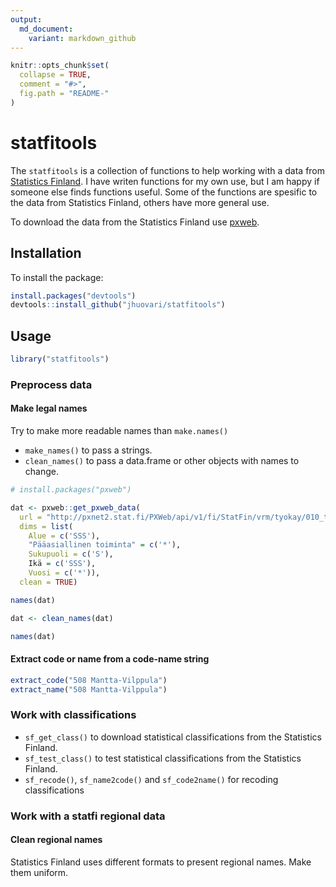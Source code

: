 ```yaml
---
output:
  md_document:
    variant: markdown_github
---
```


<!-- README.md is generated from README.Rmd. Please edit that file -->

```r
knitr::opts_chunk$set(
  collapse = TRUE,
  comment = "#>",
  fig.path = "README-"
)
```

# statfitools

The `statfitools` is a collection of functions to help working with a data from
[Statistics Finland](http://tilastokeskus.fi). I have writen functions for my
own use, but I am happy if someone else finds functions useful.
Some of the functions are spesific to
the data from Statistics Finland, others have more general use.

To download the data from the Statistics Finland 
use [pxweb](https://github.com/rOpenGov/pxweb).


## Installation

To install the package:

```r
install.packages("devtools")
devtools::install_github("jhuovari/statfitools")
```


## Usage

```r
library("statfitools")

```

### Preprocess data

#### Make legal names

Try to make more readable names than `make.names()`

* `make_names()` to pass a strings. 
* `clean_names()` to pass a data.frame or other objects with names to change.

```r

# install.packages("pxweb")

dat <- pxweb::get_pxweb_data(
  url = "http://pxnet2.stat.fi/PXWeb/api/v1/fi/StatFin/vrm/tyokay/010_tyokay_tau_101.px",
  dims = list(
    Alue = c('SSS'),
    "Pääasiallinen toiminta" = c('*'),
    Sukupuoli = c('S'),
    Ikä = c('SSS'),
    Vuosi = c('*')),
  clean = TRUE)

names(dat)

dat <- clean_names(dat)

names(dat)
```

#### Extract code or name from a code-name string

```r

extract_code("508 Mantta-Vilppula")
extract_name("508 Mantta-Vilppula")

```


### Work with classifications

* `sf_get_class()` to download statistical classifications from the Statistics Finland.
* `sf_test_class()` to test statistical classifications from the Statistics Finland.
* `sf_recode()`, `sf_name2code()` and `sf_code2name()` for recoding classifications

### Work with a statfi regional data 
#### Clean regional names
Statistics Finland uses different formats to present regional names. Make them uniform.
